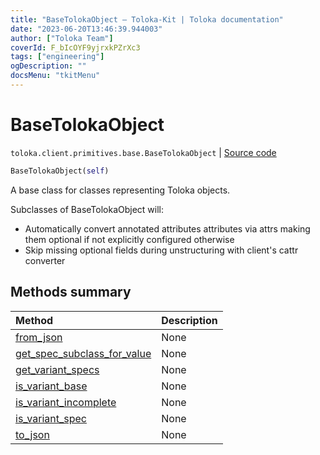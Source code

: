 ```yaml
---
title: "BaseTolokaObject — Toloka-Kit | Toloka documentation"
date: "2023-06-20T13:46:39.944003"
author: ["Toloka Team"]
coverId: F_bIcOYF9yjrxkPZrXc3
tags: ["engineering"]
ogDescription: ""
docsMenu: "tkitMenu"
---
```


# BaseTolokaObject

`toloka.client.primitives.base.BaseTolokaObject` | [Source code](https://github.com/Toloka/toloka-kit/blob/v1.2.0/src/client/primitives/base.py#L172)

```python
BaseTolokaObject(self)
```

A base class for classes representing Toloka objects.

Subclasses of BaseTolokaObject will:
* Automatically convert annotated attributes attributes via attrs making them optional
  if not explicitly configured otherwise
* Skip missing optional fields during unstructuring with client's cattr converter

## Methods summary

| Method | Description |
| :------| :-----------|
[from_json](/docs/toloka-kit/reference/toloka.client.primitives.base.BaseTolokaObject.from_json)| None
[get_spec_subclass_for_value](/docs/toloka-kit/reference/toloka.client.primitives.base.BaseTolokaObject.get_spec_subclass_for_value)| None
[get_variant_specs](/docs/toloka-kit/reference/toloka.client.primitives.base.BaseTolokaObject.get_variant_specs)| None
[is_variant_base](/docs/toloka-kit/reference/toloka.client.primitives.base.BaseTolokaObject.is_variant_base)| None
[is_variant_incomplete](/docs/toloka-kit/reference/toloka.client.primitives.base.BaseTolokaObject.is_variant_incomplete)| None
[is_variant_spec](/docs/toloka-kit/reference/toloka.client.primitives.base.BaseTolokaObject.is_variant_spec)| None
[to_json](/docs/toloka-kit/reference/toloka.client.primitives.base.BaseTolokaObject.to_json)| None
